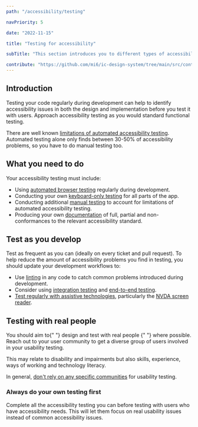 ```yaml
---
path: "/accessibility/testing"

navPriority: 5

date: "2022-11-15"

title: "Testing for accessibility"

subTitle: "This section introduces you to different types of accessibility testing."

contribute: "https://github.com/mi6/ic-design-system/tree/main/src/content/structured/accessibility/testing/index.mdx"
---
```


## Introduction

Testing your code regularly during development can help to identify accessibility issues in both the design and implementation before you test it with users. Approach accessibility testing as you would standard functional testing.

There are well known [limitations of automated accessibility testing](/accessibility/testing/automated-testing-limitation). Automated testing alone only finds between 30-50% of accessibility problems, so you have to do manual testing too.

## What you need to do

Your accessibility testing must include:

- Using [automated browser testing](/accessibility/testing/automated-testing#browser-testing) regularly during development.
- Conducting your own [keyboard-only testing](/accessibility/testing/manual-testing#keyboard-only-testing) for all parts of the app.
- Conducting additional [manual testing](/accessibility/testing/manual-testing#full-manual-accessibility-testing) to account for limitations of automated accessibility testing.
- Producing your own [documentation](/accessibility/documenting) of full, partial and non-conformances to the relevant accessibility standard.

## Test as you develop

Test as frequent as you can (ideally on every ticket and pull request). To help reduce the amount of accessibility problems you find in testing, you should update your development workflows to:

- Use [linting](/accessibility/testing/automated-testing#linters) in any code to catch common problems introduced during development.
- Consider using [integration testing](/accessibility/testing/automated-testing#integration-and-unit-testing) and [end-to-end testing](/accessibility/testing/automated-testing#end-to-end-testing).
- [Test regularly with assistive technologies](/accessibility/testing/assistive-tech-testing), particularly the [NVDA screen reader](/accessibility/testing/assistive-tech-testing#testing-with-nvda).

## Testing with real people

<p>
  You should aim to{" "}
  <ic-link
    target="_blank"
    href="https://accessibility.blog.gov.uk/2018/03/20/why-accessibility-testing-with-real-users-is-so-important/"
    rel="noreferer noopener nofollow"
  >
    design and test with real people
  </ic-link>{" "}
  where possible. Reach out to your user community to get a diverse group of
  users involved in your usability testing.
</p>

This may relate to disability and impairments but also skills, experience, ways of working and technology literacy.

In general, [don't rely on any specific communities](/accessibility/introduction/discussing) for usability testing.

### Always do your own testing first

Complete all the accessibility testing you can before testing with users who have accessibility needs. This will let them focus on real usability issues instead of common accessibility issues.
